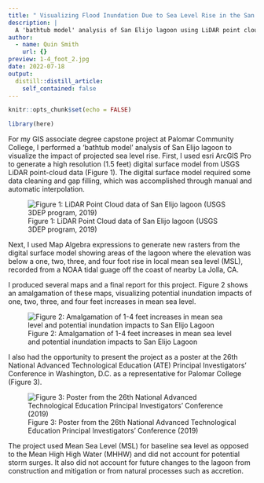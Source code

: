 ```yaml
---
title: " Visualizing Flood Inundation Due to Sea Level Rise in the San Elijo Lagoon Using GIS (2019)"
description: |
  A 'bathtub model' analysis of San Elijo lagoon using LiDAR point cloud data.
author:
  - name: Quin Smith
    url: {}
preview: 1-4_foot_2.jpg
date: 2022-07-18
output:
  distill::distill_article:
    self_contained: false
---
```



```r
knitr::opts_chunk$set(echo = FALSE)

library(here)
```

For my GIS associate degree capstone project at Palomar Community College, I performed a 'bathtub model' analysis of San Elijo lagoon to visualize the impact of projected sea level rise. First, I used esri ArcGIS Pro to generate a high resolution (1.5 feet) digital surface model from USGS LiDAR point-cloud data (Figure 1). The digital surface model required some data cleaning and gap filling, which was accomplished through manual and automatic interpolation.

![Figure 1: LiDAR Point Cloud data of San Elijo lagoon (USGS 3DEP program, 2019)](lidardataset.png)

Next, I used Map Algebra expressions to generate new rasters from the digital surface model showing areas of the lagoon where the elevation was below a one, two, three, and four foot rise in local mean sea level (MSL), recorded from a NOAA tidal guage off the coast of nearby La Jolla, CA. 

I produced several maps and a final report for this project. Figure 2 shows an amalgamation of these maps, visualizing potential inundation impacts of one, two, three, and four feet increases in mean sea level.

![Figure 2: Amalgamation of 1-4 feet increases in mean sea level and potential inundation impacts to San Elijo Lagoon](1-4_foot_2.jpg)

I also had the opportunity to present the project as a poster at the 26th National Advanced Technological Education (ATE) Principal Investigators’ Conference in Washington, D.C. as a representative for Palomar College (Figure 3).

![Figure 3: Poster from the 26th National Advanced Technological Education Principal Investigators' Conference (2019)](poster.jpg)

The project used Mean Sea Level (MSL) for baseline sea level as opposed to the Mean High High Water (MHHW) and did not account for potential storm surges. It also did not account for future changes to the lagoon from construction and mitigation or from natural processes such as accretion.